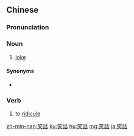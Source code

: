 {{also|笑话}}
==Chinese==
{{zh-forms|s=笑话}}

===Pronunciation===
{{zh-pron
|m=xiàohuà,tl=y
|c=siu3 waa6-2
|h=pfs=seu-fa
|mn=qz,tw,xm:chhiò-ōe/zz:chhiò-ōa
|x=siau4 fa5
|cat=n,v
}}

===Noun===
{{zh-noun|mw=句}}

# [[joke]]

====Synonyms====
* {{qualifier|Min Nan}} {{zh-l|笑詼|tr=[[chhìo-khoe]], [[chhìo-khe]]}}

===Verb===
{{zh-verb}}

# to [[ridicule]]

{{zh-cat|Intermediate}}

[[zh-min-nan:笑話]]
[[ku:笑話]]
[[hu:笑話]]
[[mg:笑話]]
[[ja:笑話]]